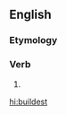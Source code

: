 ==English==

===Etymology===
{{suffix|build|est|lang=en}}

===Verb===
{{head|en|verb form}}

# {{en-archaic second-person singular of|build}}

[[hi:buildest]]